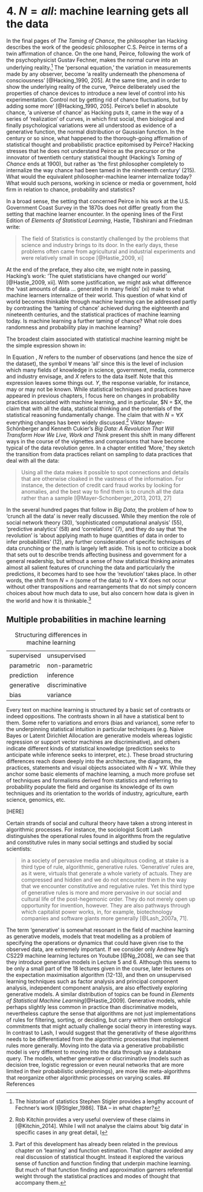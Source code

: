 # 4.  $N = all$: machine learning gets all the data

In the final pages of _The Taming of Chance_, the philosopher Ian Hacking describes the work of the geodesic philosopher C.S. Peirce in terms of a twin affirmation of chance. On the one hand, Peirce, following the work of the psychophysicist Gustav Fechner, makes the normal curve into an underlying reality.[^4.1] The 'personal equation,' the variation in measurements made by any observer, become 'a reality underneath the phenomena of consciousness' [@Hacking_1990, 205]. At the same time, and in order to show the underlying reality of the curve, 'Peirce deliberately used the properties of chance devices to introduce a new level of control into his experimentation. Control not by getting rid of chance fluctuations, but by adding some more' [@Hacking_1990, 205]. Peirce's belief in absolute chance, 'a universe of chance' as Hacking puts it, came in the way of a series of 'realization' of curves, in which first social, then biological and finally psychological variations were all understood as evidence of a generative function, the normal distribution or Gaussian function. In the century or so since, what happened to the thorough-going affirmation of statistical thought and probabilistic practice epitomised by Peirce? Hacking stresses that he does not understand Peirce as the precursor or the innovator of twentieth century statistical thought (Hacking's _Taming of Chance_ ends at 1900), but rather as 'the first philosopher completely to internalize the way chance had been tamed in the nineteenth century' (215). What would the equivalent philosopher-machine learner internalize today? What would such persons, working in science or media or government, hold firm in relation to chance, probability and statistics? 

[^4.1]: The historian of statistics Stephen Stigler provides a lengthy account of Fechner's work [@Stigler_1986].  TBA -- in what chapter?

In a broad sense, the setting that concerned Peirce in his work at the U.S. Government Coast Survey in the 1870s does not differ greatly from the setting that machine learner encounter. In the opening lines of the First Edition of _Elements of Statistical Learning_, Hastie, Tibshirani and Friedman write:

>The field of Statistics is constantly challenged by the problems that science and industry brings to its door. In the early days, these problems often came from agricultural and industrial experiments and were relatively small in scope [@Hastie_2009, xi]

At the end of the preface, they also cite, we might note in passing, Hacking's work: 'The quiet statisticians have changed our world' [@Hastie_2009, xii]. With some justification, we might ask what difference the 'vast amounts of data ... generated in many fields' (xi) make to what machine learners internalize of their world. This question of what kind of world becomes thinkable through machine learning can be addressed partly by contrasting the 'taming of chance' achieved during the eighteenth and nineteenth centuries, and the statistical practices of machine learning today. Is machine learning a further taming of chance? What role does randomness and probability play in machine learning?

The broadest claim associated with statistical machine learning might be the simple expression shown in:

\begin {equation}
\label {eq:linear_model}
N = \forall X
\end {equation}


In Equation \ref{eq:n_all}, $N$ refers to the number of observations (and hence the size of the dataset), the symbol $\forall$ means 'all' since this is the level of inclusion which many fields of knowledge in science, government, media, commerce and industry envisage, and $X$ refers to the data itself. Note that this expression leaves some things out. $Y$, the response variable, for instance, may or may not be known.  While statistical techniques and practices have appeared in previous chapters, I focus here  on changes in probability practices associated with machine learning, and in particular, $N = \forall $X, the claim that with all the data, statistical thinking and the potentials of the statistical reasoning fundamentally change. The claim that with $N=\forall X$ everything changes has been widely discussed.[^4.2]  Viktor Mayer-Schönberger and Kenneth Cukier's _Big Data: A Revolution That Will Transform How We Live, Work and Think_  present this shift in many different ways in the course of the vignettes and comparisons that have become typical of the data revolution genre. In a chapter entitled 'More,' they sketch the transition from data practices reliant on sampling to data practices that deal with all the data:

>Using all the data makes it possible to spot connections and details that are otherwise cloaked in the vastness of the information. For instance, the detection of credit card fraud works by looking for anomalies, and the best way to find them is to crunch all the data rather than a sample [@Mayer-Schonberger_2013, 2013,  27]

In the several hundred pages that follow in _Big Data_, the problem of how to 'crunch all the data' is never really discussed. While they mention the role of social network theory (30), 'sophisticated computational analysis' (55),  'predictive analytics' (58) and 'correlations' (7),  and they do say that 'the revolution' is 'about applying math to huge quantities of data in order to infer probabilities' (12), any further consideration of specific techniques of data crunching or the math is largely left aside. This is not to criticize a book that sets out to describe trends affecting business and government for a general readership, but without a sense of how statistical thinking animates almost all salient features of crunching the data and particularly the predictions, it becomes hard to see how the 'revolution' takes place. In other words, the shift from $N=n$ (some of the data) to $N=\forall X$ does not occur without other transpositions and rearrangements that do not simply concern choices about how much data to use, but also concern how data is given in the world and how it is thinkable.[^4.3]

[^4.2]: Rob Kitchin provides a very useful overview of these claims in [@Kitchin_2014]. While I will not analyse the claims about 'big data' in specific cases in any great detail, I  

[^4.3]: Part of this development has already been related in the previous chapter on 'learning' and function estimation. That chapter avoided any real discussion of statistical thought. Instead it explored the various sense of function and function finding that underpin machine learning. But much of that function finding and approximation garners referential weight through the statistical practices and modes of thought that accompany them. 

## Multiple probabilities in machine learning


----        -----
supervised  unsupervised
parametric  non-parametric
prediction  inference
generative  discriminative
bias        variance
-----------------------------------

Table: Structuring differences in machine learning


Every text on machine learning is structured by a basic set of contrasts or indeed oppositions. The contrasts shown in \ref{table:} all have a statistical bent to them. Some refer to variations and errors (bias and variance), some refer to the underpinning statistical intuition in particular techniques (e.g. Naive Bayes or Latent Dirichlet Allocation are generative models whereas logistic regression or support vector machines are discriminative), and others indicate different kinds of statistical knowledge (prediction seeks to anticipate while inference seeks to interpret, etc.). These broad structuring differences reach down deeply into the architecture, the diagrams, the practices, statements and visual objects associated with $N=\forall X$. While they  anchor some basic elements of  machine learning, a much more profuse set of techniques and formalisms derived from statistics and referring to probability populate the field and organise its knowledge of its own techniques and its orientation to the worlds of industry, agriculture, earth science, genomics, etc.

[HERE]

Certain strands of social and cultural theory have taken a strong interest in algorithmic processes. For instance, the sociologist Scott Lash distinguishes  the operational rules found in  algorithms from the regulative and constitutive rules in many social settings and studied by social scientists:

>in a society of pervasive media and ubiquitous coding, at stake is a third type of rule, algorithmic, generative rules. ‘Generative’ rules are, as it were, virtuals that generate a whole variety of actuals. They are compressed and hidden and we do not encounter them in the way that we encounter constitutive and regulative rules. Yet this third type of generative rules is more and more pervasive in our social and cultural life of the post-hegemonic order. They do not merely open up opportunity for invention, however. They are also pathways through which capitalist power works, in, for example, biotechnology companies and software giants more generally [@Lash_2007a, 71].

The term 'generative' is somewhat resonant in the field of machine learning as generative models, models that treat modelling as a problem of specifying the operations or dynamics that could have given rise to the observed data, are extremely important. If we consider only Andrew Ng's CS229 machine learning lectures  on Youtube [@Ng_2008], we can see that they introduce generative models in Lecture 5 and 6. Although this seems to be only a small part of the 18 lectures given in the course, later lectures on the expectation maximisation algorithm (12-13), and then on unsupervised learning techniques such as factor analysis and principal component analysis, independent component analysis, are also effectively exploring generative models.  A similar distribution of topics can be found in _Elements of Statistical Machine Learning_[@Hastie_2009].   Generative models, while perhaps slightly less common in practice than discriminative models, nevertheless capture the sense that algorithms are not just implementations of rules for filtering, sorting, or deciding, but carry within them ontological commitments that might actually challenge social theory in interesting ways. In contrast to Lash, I would suggest that the generativity of these algorithms needs to be differentiated from the algorithmic processes that implement rules more generally. Moving into the data via a generative probabilistic model is very different to moving into the data through say a database query. The models, whether generative or discriminative (models  such as decision tree,  logistic regression or even neural networks that are more limited in their probabilistic underpinnings), are more like meta-algorithms that reorganize other algorithmic processes on varying scales. 
## References
